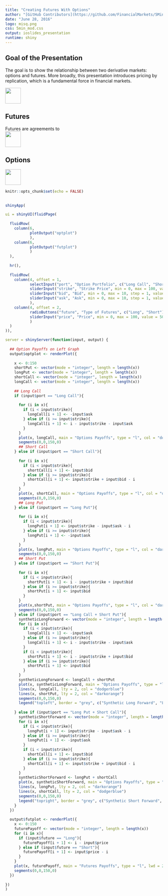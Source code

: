 ```yaml
---
title: "Creating Futures With Options"
author: "[GitHub Contributors](https://github.com/FinancialMarkets/5MinuteFinance/graphs/contributors)"
date: "June 28, 2016"
logo: misq.png
css: 5min_mod.css
output: ioslides_presentation
runtime: shiny
---
```


## Goal of the Presentation

The goal is to show the relationship between two derivative markets: options and futures.  More broadly, this presentation introduces pricing by replication, which is a fundamental force in financial markets.   


<div class="MIfooter"><img src="mi.png" style="height:50px;"></div> 

## Futures

Futures are agreements to 
<div class="MIfooter"><img src="mi.png" style="height:50px;"></div> 

## Options

<div class="MIfooter"><img src="mi.png" style="height:50px;"></div> 


```r
knitr::opts_chunk$set(echo = FALSE)
```

## <!--- Payoff Diagrams -->

```r

shinyApp(

ui = shinyUI(fluidPage(
  
  fluidRow(
    column(6, 
           plotOutput("optplot")
           ),
    column(6, 
           plotOutput("futplot")
           )
  ),
  
  hr(),
  
  fluidRow(
    column(4, offset = 1,
           selectInput("port", "Option Portfolio", c("Long Call", "Short Call", "Long Put", "Short Put", "Long Call + Short Put", "Long Put + Short Call"), selected = "Long Put + Short Call"),
           sliderInput("strike", "Strike Price", min = 0, max = 100, value = 55),
           sliderInput("bid", "Bid", min = 0, max = 10, step = 1, value = 3),
           sliderInput("ask", "Ask", min = 0, max = 10, step = 1, value = 8)
           ),
    column(4, offset = 2,
           radioButtons("future", "Type of Futures", c("Long", "Short"), selected = "Short"),
           sliderInput("price", "Price", min = 0, max = 100, value = 50)
           )
  )
)),

server = shinyServer(function(input, output) {
  
  ## Option Payoffs on Left Graph 
  output$optplot <- renderPlot({
    
    x <- 0:150
    shortPut <- vector(mode = "integer", length = length(x))
    longPut <- vector(mode = "integer", length = length(x))
    shortCall <- vector(mode = "integer", length = length(x))
    longCall <- vector(mode = "integer", length = length(x))
    
    ## Long Call
    if (input$port == "Long Call"){
      
      for (i in x){
        if (i < input$strike){
          longCall[i + 1] <- -input$ask
        } else if (i >= input$strike){
          longCall[i + 1] <- i - input$strike - input$ask
        }
      }
      plot(x, longCall, main = "Options Payoffs", type = "l", col = "dodgerblue", lwd = 2, xlab = "Underlying Stock Price", ylab = "Profit/Loss", xlim = c(0,100), ylim = c(-input$price, input$price))
      segments(0,0,150,0)
      ## Short Call
    } else if (input$port == "Short Call"){
      
      for (i in x){
        if (i < input$strike){
          shortCall[i + 1] <- input$bid
        } else if (i >= input$strike){
          shortCall[i + 1] <- input$strike + input$bid - i
        }
      }
      plot(x, shortCall, main = "Options Payoffs", type = "l", col = "dodgerblue", lwd = 2, xlab = "Underlying Stock Price", ylab = "Profit/Loss", xlim = c(0,100), ylim = c(-input$price, input$price))
      segments(0,0,150,0)
      ## Long Put
    } else if (input$port == "Long Put"){
  
      for (i in x){
        if (i < input$strike){
          longPut[i + 1] <- input$strike - input$ask - i
        } else if (i >= input$strike){
          longPut[i + 1] <- -input$ask
        }
      }
      plot(x, longPut, main = "Options Payoffs", type = "l", col = "darkorange", lwd = 2, xlab = "Underlying Stock Price", ylab = "Profit/Loss", xlim = c(0,100), ylim = c(-input$price, input$price))
      segments(0,0,150,0)
      ## Short Put
    } else if (input$port == "Short Put"){
      
      for (i in x){
        if (i < input$strike){
          shortPut[i + 1] <- i - input$strike + input$bid
        } else if (i >= input$strike){
          shortPut[i + 1] <- input$bid
        }
      }
      plot(x,shortPut, main = "Options Payoffs", type = "l", col = "darkorange", lwd = 2, xlab = "Underlying Stock Price", ylab = "Profit/Loss", xlim = c(0,100), ylim = c(-input$price, input$price))
      segments(0,0,150,0)
    } else if (input$port == "Long Call + Short Put"){
      syntheticLongForward <- vector(mode = "integer", length = length(x))
      for (i in x){
        if (i < input$strike){
          longCall[i + 1] <- -input$ask
        } else if (i >= input$strike){
          longCall[i + 1] <- i - input$strike - input$ask
        }
        if (i < input$strike){
          shortPut[i + 1] <- i - input$strike + input$bid
        } else if (i >= input$strike){
          shortPut[i + 1] <- input$bid
        }
      }
      syntheticLongForward <- longCall + shortPut
      plot(x, syntheticLongForward, main = "Options Payoffs", type = "l", lwd = 2, xlab = "Underlying Stock Price", ylab = "Profit/Loss", xlim = c(0,100), ylim = c(-input$price, input$price))
      lines(x, longCall, lty = 2, col = "dodgerblue")
      lines(x, shortPut, lty = 2, col = "darkorange")
      segments(0,0,150,0)
      legend("topleft", border = "grey", c("Synthetic Long Forward", "Long Call", "Short Put"), lty = c("solid", "dashed", "dashed"), col = c(1, "dodgerblue", "darkorange"), lwd = c(2,1,1))
      
    } else if (input$port == "Long Put + Short Call"){
      syntheticShortForward <- vector(mode = "integer", length = length(x))
      for (i in x){
        if (i < input$strike){
          longPut[i + 1] <- input$strike - input$ask - i
        } else if (i >= input$strike){
          longPut[i + 1] <- -input$ask
        }
        if (i < input$strike){
          shortCall[i + 1] <- input$bid
        } else if (i >= input$strike){
          shortCall[i + 1] <- input$strike + input$bid - i
        }
      }
      syntheticShortForward <- longPut + shortCall
      plot(x, syntheticShortForward, main = "Options Payoffs", type = "l", lwd = 2, xlab = "Underlying Stock Price", ylab = "Profit/Loss", xlim = c(0,100), ylim = c(-input$price, input$price))
      lines(x, longPut, lty = 2, col = "darkorange")
      lines(x, shortCall, lty = 2, col = "dodgerblue")
      segments(0,0,150,0)
      legend("topright", border = "grey", c("Synthetic Short Forward", "Long Put", "Short Call"), lty = c("solid", "dashed", "dashed"), col = c(1, "darkorange", "dodgerblue"), lwd = c(2,1,1))
    }
  })
  
  output$futplot <- renderPlot({
    x <- 0:150
    futurePayoff <- vector(mode = "integer", length = length(x))
    for (i in x){
      if (input$future == "Long"){
        futurePayoff[i + 1] <- i - input$price
      } else if (input$future == "Short"){
        futurePayoff[i + 1] <- input$price - i
      }
    }
    plot(x, futurePayoff, main = "Futures Payoffs", type = "l", lwd = 2, xlab = "Underlying Stock Price", ylab = "Profit/Loss", xlim = c(0,100), ylim = c(-input$price, input$price))
    segments(0,0,150,0)
  })
  
})
)
```


<!---
Example data for second app:  user chooses the time and the app plots the payoff from the futures and synthetic futures positions.

day         time                strike          type           EZ delivery  EZ price                ES delivery       ES price   years to exp
20150828  08:34:19              2000             C               1509       33.2500000               1509            1980.891  0.06399223
20150828  08:34:23              2000             P               1509       52.2500000               1509            1981.093  0.06399236



20150828  11:31:36              2000             C               1509       34.0000000               1509            1983.044  0.06432953
20150828  11:31:38              2000             P               1509       50.7500000               1509            1983.342  0.06432959



20150828  11:07:13              2000             P               1509        53.0000000               1509            1979.500  0.06428314
20150828  11:07:16              2000             C               1509        32.5000000               1509            1979.066  0.06428323
-->
